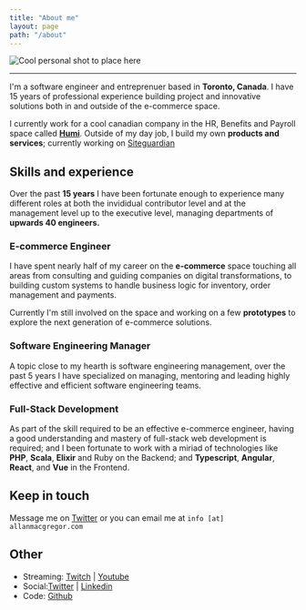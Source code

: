```yaml
---
title: "About me"
layout: page
path: "/about"
---
```


![Cool personal shot to place here](mediashot.jpg)

---

I'm a software engineer and entreprenuer based in **Toronto, Canada**. I have 15 years of professional experience building project and innovative solutions both in and outside of the e-commerce space. 

I currently work for a cool canadian company in the HR, Benefits and Payroll space called **[Humi](https://humi.ca)**. Outside of my day job, I build my own **products and services**; currently working on [Siteguardian](https://siteguardian.dev)



## Skills and experience

Over the past **15 years** I have been fortunate enough to experience many different roles at both the invididual contributor level and at the management level up to the executive level, managing departments of **upwards 40 engineers.**


### E-commerce Engineer
I have spent nearly half of my career on the **e-commerce** space touching all areas from consulting and guiding companies on digital transformations, to building custom systems to handle business logic for inventory, order management and payments.

Currently I'm still involved on the space and working on a few **prototypes** to explore the next generation of e-commerce solutions.

### Software Engineering Manager 
A topic close to my hearth is software engineering management, over the past 5 years I have specialized on managing, mentoring and leading highly effective and efficient software engineering teams. 


### Full-Stack Development
As part of the skill required to be an effective e-commerce engineer, having a good understanding and mastery of full-stack web development is required; and I been fortunate to work with a miriad of technologies like **PHP**, **Scala**, **Elixir** and Ruby on the Backend; and **Typescript**, **Angular**, **React**, and **Vue** in the Frontend. 



## Keep in touch

Message me on [Twitter](https://twitter.com/allanmacgregor) or you can email me at `info [at] allanmacgregor.com`


## Other

- Streaming: [Twitch](https://www.twitch.tv/amacgregor) | [Youtube](https://www.youtube.com/channel/UCqcJE6lxT_vzGGSaUCy2efA)
- Social:[Twitter](https://twitter.com/allanmacgregor) | [Linkedin](https://www.linkedin.com/in/allanmacgregor/) 
- Code: [Github](https://github.com/amacgregor)

